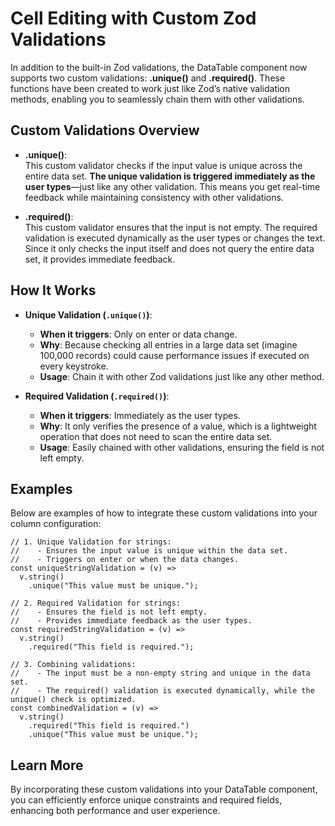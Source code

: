 
<Meta title="Organisms/DataTable/Cell Editing - Custom Validations" />

# Cell Editing with Custom Zod Validations

In addition to the built-in Zod validations, the DataTable component now supports two custom validations: **.unique()** and **.required()**. These functions have been created to work just like Zod’s native validation methods, enabling you to seamlessly chain them with other validations.

## Custom Validations Overview

- **.unique()**:  
  This custom validator checks if the input value is unique across the entire data set. **The unique validation is triggered immediately as the user types**—just like any other validation. This means you get real-time feedback while maintaining consistency with other validations.

- **.required()**:  
  This custom validator ensures that the input is not empty. The required validation is executed dynamically as the user types or changes the text. Since it only checks the input itself and does not query the entire data set, it provides immediate feedback.

## How It Works

- **Unique Validation (`.unique()`)**:  
  - **When it triggers**: Only on enter or data change.
  - **Why**: Because checking all entries in a large data set (imagine 100,000 records) could cause performance issues if executed on every keystroke.
  - **Usage**: Chain it with other Zod validations just like any other method.

- **Required Validation (`.required()`)**:  
  - **When it triggers**: Immediately as the user types.
  - **Why**: It only verifies the presence of a value, which is a lightweight operation that does not need to scan the entire data set.
  - **Usage**: Easily chained with other validations, ensuring the field is not left empty.

## Examples

Below are examples of how to integrate these custom validations into your column configuration:

```tsx
// 1. Unique Validation for strings:
//    - Ensures the input value is unique within the data set.
//    - Triggers on enter or when the data changes.
const uniqueStringValidation = (v) =>
  v.string()
    .unique("This value must be unique.");

// 2. Required Validation for strings:
//    - Ensures the field is not left empty.
//    - Provides immediate feedback as the user types.
const requiredStringValidation = (v) =>
  v.string()
    .required("This field is required.");

// 3. Combining validations:
//    - The input must be a non-empty string and unique in the data set.
//    - The required() validation is executed dynamically, while the unique() check is optimized.
const combinedValidation = (v) =>
  v.string()
    .required("This field is required.")
    .unique("This value must be unique.");
```

## Learn More
By incorporating these custom validations into your DataTable component, you can efficiently enforce unique constraints and required fields, enhancing both performance and user experience.
